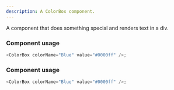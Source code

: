```yaml
---
description: A ColorBox component.
---
```



A component that does something special and renders text in a div.

### Component usage
```js
<ColorBox colorName="Blue" value="#0000ff" />;
```

### Component usage
```js live
<ColorBox colorName="Blue" value="#0000ff" />;
```